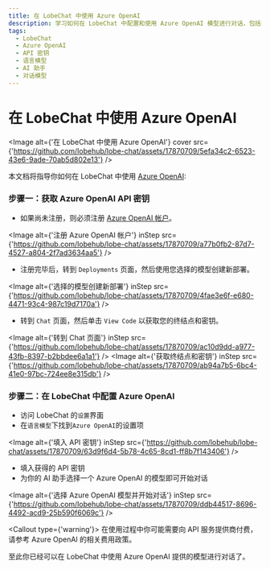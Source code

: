 ```yaml
---
title: 在 LobeChat 中使用 Azure OpenAI
description: 学习如何在 LobeChat 中配置和使用 Azure OpenAI 模型进行对话，包括获取 API 密钥和选择模型。
tags:
  - LobeChat
  - Azure OpenAI
  - API 密钥
  - 语言模型
  - AI 助手
  - 对话模型
---
```


# 在 LobeChat 中使用 Azure OpenAI

<Image
  alt={'在 LobeChat 中使用 Azure OpenAI'}
  cover
  src={'https://github.com/lobehub/lobe-chat/assets/17870709/5efa34c2-6523-43e6-9ade-70ab5d802e13'}
/>

本文档将指导你如何在 LobeChat 中使用 [Azure OpenAI](https://oai.azure.com/):

<Steps>

### 步骤一：获取 Azure OpenAI API 密钥

- 如果尚未注册，则必须注册 [Azure OpenAI 帐户](https://oai.azure.com/)。

<Image
  alt={'注册 Azure OpenAI 帐户'}
  inStep
  src={'https://github.com/lobehub/lobe-chat/assets/17870709/a77b0fb2-87d7-4527-a804-2f7ad3634aa5'}
/>

- 注册完毕后，转到 `Deployments` 页面，然后使用您选择的模型创建新部署。

<Image
  alt={'选择的模型创建新部署'}
  inStep
  src={'https://github.com/lobehub/lobe-chat/assets/17870709/4fae3e6f-e680-4471-93c4-987c19d7170a'}
/>

- 转到 `Chat` 页面，然后单击 `View Code` 以获取您的终结点和密钥。

<Image
  alt={'转到 Chat 页面'}
  inStep
  src={'https://github.com/lobehub/lobe-chat/assets/17870709/ac10d9dd-a977-43fb-8397-b2bbdee6a1a1'}
/>
<Image
  alt={'获取终结点和密钥'}
  inStep
  src={'https://github.com/lobehub/lobe-chat/assets/17870709/ab94a7b5-6bc4-41e0-97bc-724ee8e315db'}
/>

### 步骤二：在 LobeChat 中配置 Azure OpenAI

- 访问 LobeChat 的`设置`界面
- 在`语言模型`下找到`Azure OpenAI`的设置项

<Image
  alt={'填入 API 密钥'}
  inStep
  src={'https://github.com/lobehub/lobe-chat/assets/17870709/63d9f6d4-5b78-4c65-8cd1-ff8b7f143406'}
/>

- 填入获得的 API 密钥
- 为你的 AI 助手选择一个 Azure OpenAI 的模型即可开始对话

<Image
  alt={'选择 Azure OpenAI 模型并开始对话'}
  inStep
  src={'https://github.com/lobehub/lobe-chat/assets/17870709/ddb44517-8696-4492-acd9-25b590f6069c'}
/>

<Callout type={'warning'}>
  在使用过程中你可能需要向 API 服务提供商付费，请参考 Azure OpenAI 的相关费用政策。
</Callout>

</Steps>

至此你已经可以在 LobeChat 中使用 Azure OpenAI 提供的模型进行对话了。
